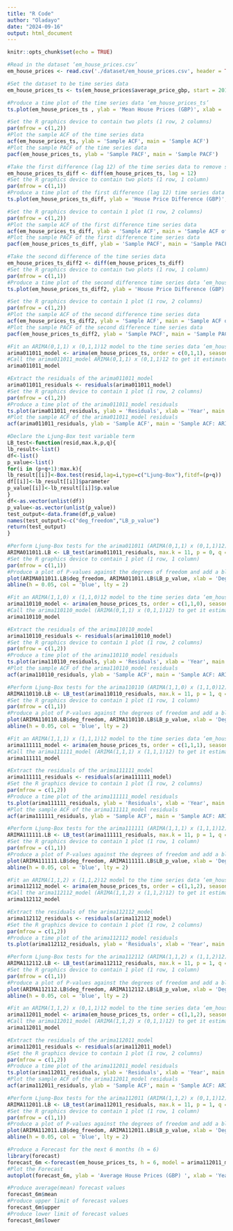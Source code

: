 ```yaml
---
title: "R Code"
author: "Oladayo"
date: "2024-09-16"
output: html_document
---
```


```r
knitr::opts_chunk$set(echo = TRUE)
```

```r
#Read in the dataset ‘em_house_prices.csv’
em_house_prices <- read.csv('./dataset/em_house_prices.csv', header = TRUE)
```

```r
#Set the dataset to be time series data
em_house_prices_ts <- ts(em_house_prices$average_price_gbp, start = 2010, frequency = 12)
```

```r
#Produce a time plot of the time series data ‘em_house_prices_ts’
ts.plot(em_house_prices_ts , ylab = 'Mean House Prices (GBP)', xlab = 'Year', main = 'Monthly Average House Prices')
```

```r
#Set the R graphics device to contain two plots (1 row, 2 columns)
par(mfrow = c(1,2))
#Plot the sample ACF of the time series data
acf(em_house_prices_ts, ylab = 'Sample ACF', main = 'Sample ACF')
#Plot the sample PACF of the time series data
pacf(em_house_prices_ts, ylab = 'Sample PACF', main = 'Sample PACF')
```

```r
#Take the first difference (lag 12) of the time series data to remove seasonality
em_house_prices_ts_diff <- diff(em_house_prices_ts, lag = 12)
#Set the R graphics device to contain two plots (1 row, 1 column)
par(mfrow = c(1,1))
#Produce a time plot of the first difference (lag 12) time series data ‘em_house_prices_ts_diff’
ts.plot(em_house_prices_ts_diff, ylab = 'House Price Difference (GBP)', xlab = 'Year', main = 'First Differenced House Prices (Lag 12)')
```

```r
#Set the R graphics device to contain 1 plot (1 row, 2 columns)
par(mfrow = c(1,2))
#Plot the sample ACF of the first difference time series data
acf(em_house_prices_ts_diff, ylab = 'Sample ACF', main = 'Sample ACF of First Differenced House Prices (Lag 12)')
#Plot the sample PACF of the first difference time series data
pacf(em_house_prices_ts_diff, ylab = 'Sample PACF', main = 'Sample PACF of First Differenced House Prices (Lag 12)')
```

```r
#Take the second difference of the time series data
em_house_prices_ts_diff2 <- diff(em_house_prices_ts_diff)
#Set the R graphics device to contain two plots (1 row, 1 column)
par(mfrow = c(1,1))
#Produce a time plot of the second difference time series data ‘em_house_prices_ts_diff2’
ts.plot(em_house_prices_ts_diff2, ylab = 'House Price Difference (GBP)', xlab = 'Year', main = 'Second Differenced House Prices')
```

```r
#Set the R graphics device to contain 1 plot (1 row, 2 columns)
par(mfrow = c(1,2))
#Plot the sample ACF of the second difference time series data
acf(em_house_prices_ts_diff2, ylab = 'Sample ACF', main = 'Sample ACF of Second Differenced House Prices')
#Plot the sample PACF of the second difference time series data
pacf(em_house_prices_ts_diff2, ylab = 'Sample PACF', main = 'Sample PACF of Second Differenced House Prices')
```

```r
#Fit an ARIMA(0,1,1) x (0,1,1)12 model to the time series data ‘em_house_prices_ts’
arima011011_model <- arima(em_house_prices_ts, order = c(0,1,1), seasonal = list(order = c(0,1,1), period = 12), method = 'ML')
#Call the arima011011_model ARIMA(0,1,1) x (0,1,1)12 to get it estimated parameters
arima011011_model
```

```r
#Extract the residuals of the arima011011_model
arima011011_residuals <- residuals(arima011011_model)
#Set the R graphics device to contain 1 plot (1 row, 2 columns)
par(mfrow = c(1,2))
#Produce a time plot of the arima011011_model residuals
ts.plot(arima011011_residuals, ylab = 'Residuals', xlab = 'Year', main = 'Residuals: ARIMA(0,1,1) x (0,1,1)12')
#Plot the sample ACF of the arima011011_model residuals
acf(arima011011_residuals, ylab = 'Sample ACF', main = 'Sample ACF: ARIMA(0,1,1) x (0,1,1)12 Residuals')
```

```r
#Declare the Ljung-Box test variable term
LB_test<-function(resid,max.k,p,q){
lb_result<-list()
df<-list()
p_value<-list()
for(i in (p+q+1):max.k){
lb_result[[i]]<-Box.test(resid,lag=i,type=c("Ljung-Box"),fitdf=(p+q))
df[[i]]<-lb_result[[i]]$parameter
p_value[[i]]<-lb_result[[i]]$p.value
}
df<-as.vector(unlist(df))
p_value<-as.vector(unlist(p_value))
test_output<-data.frame(df,p_value)
names(test_output)<-c("deg_freedom","LB_p_value")
return(test_output)
}
```

```r
#Perform Ljung-Box tests for the arima011011 (ARIMA(0,1,1) x (0,1,1)12) model residuals
ARIMA011011.LB <- LB_test(arima011011_residuals, max.k = 11, p = 0, q = 1)
#Set the R graphics device to contain 1 plot (1 row, 1 column)
par(mfrow = c(1,1))
#Produce a plot of P-values against the degrees of freedom and add a blue dashed line at 0.05
plot(ARIMA011011.LB$deg_freedom, ARIMA011011.LB$LB_p_value, xlab = 'Degrees of freedom', ylab = 'P-value', main = 'Ljung-Box test P-values: ARIMA(0,1,1) x (0,1,1)12 Residuals', ylim = c(0,1))
abline(h = 0.05, col = 'blue', lty = 2)
```

```r
#Fit an ARIMA(1,1,0) x (1,1,0)12 model to the time series data ‘em_house_prices_ts’
arima110110_model <- arima(em_house_prices_ts, order = c(1,1,0), seasonal = list(order = c(1,1,0), period = 12), method = 'ML')
#Call the arima110110_model (ARIMA(0,1,1) x (0,1,1)12) to get it estimated parameters
arima110110_model
```

```r
#Extract the residuals of the arima110110_model
arima110110_residuals <- residuals(arima110110_model)
#Set the R graphics device to contain 1 plot (1 row, 2 columns)
par(mfrow = c(1,2))
#Produce a time plot of the arima110110_model residuals
ts.plot(arima110110_residuals, ylab = 'Residuals', xlab = 'Year', main = 'Residuals: ARIMA(1,1,0) x (1,1,0)12')
#Plot the sample ACF of the arima110110_model residuals
acf(arima110110_residuals, ylab = 'Sample ACF', main = 'Sample ACF: ARIMA(1,1,0) x (1,1,0)12 Residuals')
```

```r
#Perform Ljung-Box tests for the arima110110 (ARIMA(1,1,0) x (1,1,0)12) model residuals
ARIMA110110.LB <- LB_test(arima110110_residuals, max.k = 11, p = 1, q = 0)
#Set the R graphics device to contain 1 plot (1 row, 1 column)
par(mfrow = c(1,1))
#Produce a plot of P-values against the degrees of freedom and add a blue dashed line at 0.05
plot(ARIMA110110.LB$deg_freedom, ARIMA110110.LB$LB_p_value, xlab = 'Degrees of freedom', ylab = 'P-value', main = 'Ljung-Box test P-values: ARIMA(1,1,0) x (1,1,0)12 Residuals', ylim = c(0,1))
abline(h = 0.05, col = 'blue', lty = 2)
```

```r
#Fit an ARIMA(1,1,1) x (1,1,1)12 model to the time series data ‘em_house_prices_ts’
arima111111_model <- arima(em_house_prices_ts, order = c(1,1,1), seasonal = list(order = c(1,1,1), period = 12), method = 'ML')
#Call the arima111111_model (ARIMA(1,1,1) x (1,1,1)12) to get it estimated parameters
arima111111_model
```

```r
#Extract the residuals of the arima111111_model
arima111111_residuals <- residuals(arima111111_model)
#Set the R graphics device to contain 1 plot (1 row, 2 columns)
par(mfrow = c(1,2))
#Produce a time plot of the arima111111_model residuals
ts.plot(arima111111_residuals, ylab = 'Residuals', xlab = 'Year', main = 'Residuals: ARIMA(1,1,1) x (1,1,1)12')
#Plot the sample ACF of the arima111111_model residuals
acf(arima111111_residuals, ylab = 'Sample ACF', main = 'Sample ACF: ARIMA(1,1,1) x (1,1,1)12 Residuals')
```

```r
#Perform Ljung-Box tests for the arima111111 (ARIMA(1,1,1) x (1,1,1)12) model residuals
ARIMA111111.LB <- LB_test(arima111111_residuals, max.k = 11, p = 1, q = 1)
#Set the R graphics device to contain 1 plot (1 row, 1 column)
par(mfrow = c(1,1))
#Produce a plot of P-values against the degrees of freedom and add a blue dashed line at 0.05
plot(ARIMA111111.LB$deg_freedom, ARIMA111111.LB$LB_p_value, xlab = 'Degrees of freedom', ylab = 'P-value', main = 'Ljung-Box test P-values: ARIMA(1,1,1) x (1,1,1)12 Residuals', ylim = c(0,1))
abline(h = 0.05, col = 'blue', lty = 2)
```

```r
#Fit an ARIMA(1,1,2) x (1,1,2)12 model to the time series data ‘em_house_prices_ts’
arima112112_model <- arima(em_house_prices_ts, order = c(1,1,2), seasonal = list(order = c(1,1,2), period = 12), method = 'ML')
#Call the arima112112_model (ARIMA(1,1,2) x (1,1,2)12) to get it estimated parameters
arima112112_model
```

```r
#Extract the residuals of the arima112112_model
arima112112_residuals <- residuals(arima112112_model)
#Set the R graphics device to contain 1 plot (1 row, 2 columns)
par(mfrow = c(1,2))
#Produce a time plot of the arima112112_model residuals
ts.plot(arima112112_residuals, ylab = 'Residuals', xlab = 'Year', main = 'Residuals: ARIMA(1,1,2) x (1,1,2)12')
```

```r
#Perform Ljung-Box tests for the arima112112 (ARIMA(1,1,2) x (1,1,2)12) model residuals
ARIMA112112.LB <- LB_test(arima112112_residuals, max.k = 11, p = 1, q = 2)
#Set the R graphics device to contain 1 plot (1 row, 1 column)
par(mfrow = c(1,1))
#Produce a plot of P-values against the degrees of freedom and add a blue dashed line at 0.05
plot(ARIMA112112.LB$deg_freedom, ARIMA112112.LB$LB_p_value, xlab = 'Degrees of freedom', ylab = 'P-value', main = 'Ljung-Box test P-values: ARIMA(1,1,2) x (1,1,2)12 Residuals', ylim = c(0,1))
abline(h = 0.05, col = 'blue', lty = 2)
```

```r
#Fit an ARIMA(1,1,2) x (0,1,1)12 model to the time series data ‘em_house_prices_ts’
arima112011_model <- arima(em_house_prices_ts, order = c(1,1,2), seasonal = list(order = c(0,1,1), period = 12), method = 'ML')
#Call the arima112011_model (ARIMA(1,1,2) x (0,1,1)12) to get it estimated parameters
arima112011_model
```

```r
#Extract the residuals of the arima112011_model
arima112011_residuals <- residuals(arima112011_model)
#Set the R graphics device to contain 1 plot (1 row, 2 columns)
par(mfrow = c(1,2))
#Produce a time plot of the arima112011_model residuals
ts.plot(arima112011_residuals, ylab = 'Residuals', xlab = 'Year', main = 'Residuals: ARIMA(1,1,2) x (0,1,1)12')
#Plot the sample ACF of the arima112011_model residuals
acf(arima112011_residuals, ylab = 'Sample ACF', main = 'Sample ACF: ARIMA(1,1,2) x (0,1,1)12 Residuals')
```

```r
#Perform Ljung-Box tests for the arima112011 (ARIMA(1,1,2) x (0,1,1)12) model residuals
ARIMA112011.LB <- LB_test(arima112011_residuals, max.k = 11, p = 1, q = 2)
#Set the R graphics device to contain 1 plot (1 row, 1 column)
par(mfrow = c(1,1))
#Produce a plot of P-values against the degrees of freedom and add a blue dashed line at 0.05
plot(ARIMA112011.LB$deg_freedom, ARIMA112011.LB$LB_p_value, xlab = 'Degrees of freedom', ylab = 'P-value', main = 'Ljung-Box test P-values: ARIMA(1,1,2) x (0,1,1)12 Residuals', ylim = c(0,1))
abline(h = 0.05, col = 'blue', lty = 2)
```

```r
#Produce a Forecast for the next 6 months (h = 6)
library(forecast)
forecast_6m <-forecast(em_house_prices_ts, h = 6, model = arima112011_model, level = 95)
#Plot the Forecast
autoplot(forecast_6m, ylab = 'Average House Prices (GBP) ', xlab = 'Year', main = 'January-June 2020 Forecasts from ARIMA(1,1,2)(0,1,1)[12] ')
```

```r
#Produce average(mean) forecast values
forecast_6m$mean
#Produce upper limit of forecast values
forecast_6m$upper
#Produce lower limit of forecast values
forecast_6m$lower
```

